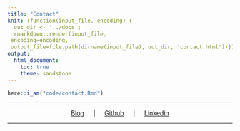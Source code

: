 ```yaml
---
title: "Contact"
knit: (function(input_file, encoding) {
  out_dir <- '../docs';
  rmarkdown::render(input_file,
 encoding=encoding,
 output_file=file.path(dirname(input_file), out_dir, 'contact.html'))})
output:
  html_document:
    toc: true
    theme: sandstone
---
```


```r
here::i_am("code/contact.Rmd")
```

---

<center>

[Blog](https://www.rbolt.me/)     $\quad$|$\quad$ [Github](https://github.com/rbolt13)    $\quad$|$\quad$ [Linkedin](https://www.linkedin.com/in/randi-bolt/)

</center>

---